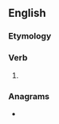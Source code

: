 ==English==

===Etymology===
{{suffix|en|stink|eth|nocat=1}}

===Verb===
{{head|en|verb form}}

# {{en-archaic third-person singular of|stink}}

===Anagrams===
* {{anagrams|en|a=ehiknstt|thinkest}}